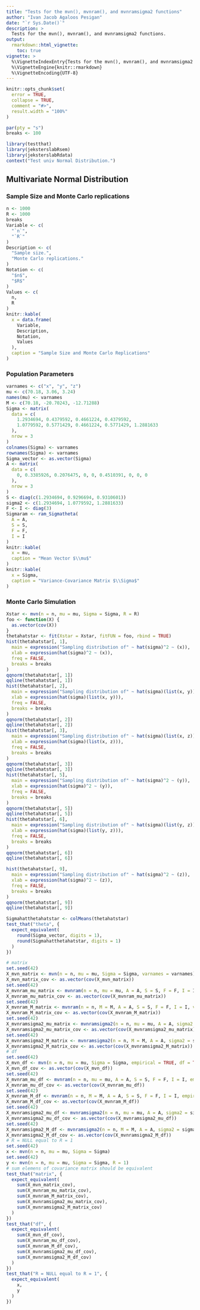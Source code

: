 ```yaml
---
title: "Tests for the mvn(), mvnram(), and mvnramsigma2 functions"
author: "Ivan Jacob Agaloos Pesigan"
date: "`r Sys.Date()`"
description: >
  Tests for the mvn(), mvnram(), and mvnramsigma2 functions.
output:
  rmarkdown::html_vignette:
    toc: true
vignette: >
  %\VignetteIndexEntry{Tests for the mvn(), mvnram(), and mvnramsigma2 functions}
  %\VignetteEngine{knitr::rmarkdown}
  %\VignetteEncoding{UTF-8}
---
```



```r
knitr::opts_chunk$set(
  error = TRUE,
  collapse = TRUE,
  comment = "#>",
  result.width = "100%"
)
```



```r
par(pty = "s")
breaks <- 100
```



```r
library(testthat)
library(jeksterslabRsem)
library(jeksterslabRdata)
context("Test univ Normal Distribution.")
```


## Multivariate Normal Distribution

### Sample Size and Monte Carlo replications


```r
n <- 1000
R <- 1000
breaks
Variable <- c(
  "`n`",
  "`R`"
)
Description <- c(
  "Sample size.",
  "Monte Carlo replications."
)
Notation <- c(
  "$n$",
  "$R$"
)
Values <- c(
  n,
  R
)
knitr::kable(
  x = data.frame(
    Variable,
    Description,
    Notation,
    Values
  ),
  caption = "Sample Size and Monte Carlo Replications"
)
```


### Population Parameters


```r
varnames <- c("x", "y", "z")
mu <- c(70.18, 3.06, 3.24)
names(mu) <- varnames
M <- c(70.18, -20.70243, -12.71288)
Sigma <- matrix(
  data = c(
    1.2934694, 0.4379592, 0.4661224, 0.4379592,
    1.0779592, 0.5771429, 0.4661224, 0.5771429, 1.2881633
  ),
  nrow = 3
)
colnames(Sigma) <- varnames
rownames(Sigma) <- varnames
Sigma_vector <- as.vector(Sigma)
A <- matrix(
  data = c(
    0, 0.3385926, 0.2076475, 0, 0, 0.4510391, 0, 0, 0
  ),
  nrow = 3
)
S <- diag(c(1.2934694, 0.9296694, 0.9310601))
sigma2 <- c(1.2934694, 1.0779592, 1.2881633)
F <- I <- diag(3)
Sigmaram <- ram_Sigmatheta(
  A = A,
  S = S,
  F = F,
  I = I
)
knitr::kable(
  x = mu,
  caption = "Mean Vector $\\mu$"
)
knitr::kable(
  x = Sigma,
  caption = "Variance-Covariance Matrix $\\Sigma$"
)
```


### Monte Carlo Simulation


```r
Xstar <- mvn(n = n, mu = mu, Sigma = Sigma, R = R)
foo <- function(X) {
  as.vector(cov(X))
}
thetahatstar <- fit(Xstar = Xstar, fitFUN = foo, rbind = TRUE)
hist(thetahatstar[, 1],
  main = expression("Sampling distribution of" ~ hat(sigma)^2 ~ (x)),
  xlab = expression(hat(sigma)^2 ~ (x)),
  freq = FALSE,
  breaks = breaks
)
qqnorm(thetahatstar[, 1])
qqline(thetahatstar[, 1])
hist(thetahatstar[, 2],
  main = expression("Sampling distribution of" ~ hat(sigma)(list(x, y))),
  xlab = expression(hat(sigma)(list(x, y))),
  freq = FALSE,
  breaks = breaks
)
qqnorm(thetahatstar[, 2])
qqline(thetahatstar[, 2])
hist(thetahatstar[, 3],
  main = expression("Sampling distribution of" ~ hat(sigma)(list(x, z))),
  xlab = expression(hat(sigma)(list(x, z))),
  freq = FALSE,
  breaks = breaks
)
qqnorm(thetahatstar[, 3])
qqline(thetahatstar[, 3])
hist(thetahatstar[, 5],
  main = expression("Sampling distribution of" ~ hat(sigma)^2 ~ (y)),
  xlab = expression(hat(sigma)^2 ~ (y)),
  freq = FALSE,
  breaks = breaks
)
qqnorm(thetahatstar[, 5])
qqline(thetahatstar[, 5])
hist(thetahatstar[, 6],
  main = expression("Sampling distribution of" ~ hat(sigma)(list(y, z))),
  xlab = expression(hat(sigma)(list(y, z))),
  freq = FALSE,
  breaks = breaks
)
qqnorm(thetahatstar[, 6])
qqline(thetahatstar[, 6])

hist(thetahatstar[, 9],
  main = expression("Sampling distribution of" ~ hat(sigma)^2 ~ (z)),
  xlab = expression(hat(sigma)^2 ~ (z)),
  freq = FALSE,
  breaks = breaks
)
qqnorm(thetahatstar[, 9])
qqline(thetahatstar[, 9])

Sigmahatthetahatstar <- colMeans(thetahatstar)
test_that("theta", {
  expect_equivalent(
    round(Sigma_vector, digits = 1),
    round(Sigmahatthetahatstar, digits = 1)
  )
})
```



```r
# matrix
set.seed(42)
X_mvn_matrix <- mvn(n = n, mu = mu, Sigma = Sigma, varnames = varnames)
X_mvn_matrix_cov <- as.vector(cov(X_mvn_matrix))
set.seed(42)
X_mvnram_mu_matrix <- mvnram(n = n, mu = mu, A = A, S = S, F = F, I = I, varnames = varnames)
X_mvnram_mu_matrix_cov <- as.vector(cov(X_mvnram_mu_matrix))
set.seed(42)
X_mvnram_M_matrix <- mvnram(n = n, M = M, A = A, S = S, F = F, I = I, varnames = varnames)
X_mvnram_M_matrix_cov <- as.vector(cov(X_mvnram_M_matrix))
set.seed(42)
X_mvnramsigma2_mu_matrix <- mvnramsigma2(n = n, mu = mu, A = A, sigma2 = sigma2, F = F, I = I, varnames = varnames)
X_mvnramsigma2_mu_matrix_cov <- as.vector(cov(X_mvnramsigma2_mu_matrix))
set.seed(42)
X_mvnramsigma2_M_matrix <- mvnramsigma2(n = n, M = M, A = A, sigma2 = sigma2, F = F, I = I, varnames = varnames)
X_mvnramsigma2_M_matrix_cov <- as.vector(cov(X_mvnramsigma2_M_matrix))
# df
set.seed(42)
X_mvn_df <- mvn(n = n, mu = mu, Sigma = Sigma, empirical = TRUE, df = TRUE, varnames = varnames)
X_mvn_df_cov <- as.vector(cov(X_mvn_df))
set.seed(42)
X_mvnram_mu_df <- mvnram(n = n, mu = mu, A = A, S = S, F = F, I = I, empirical = TRUE, df = TRUE, varnames = varnames)
X_mvnram_mu_df_cov <- as.vector(cov(X_mvnram_mu_df))
set.seed(42)
X_mvnram_M_df <- mvnram(n = n, M = M, A = A, S = S, F = F, I = I, empirical = TRUE, df = TRUE, varnames = varnames)
X_mvnram_M_df_cov <- as.vector(cov(X_mvnram_M_df))
set.seed(42)
X_mvnramsigma2_mu_df <- mvnramsigma2(n = n, mu = mu, A = A, sigma2 = sigma2, F = F, I = I, empirical = TRUE, df = TRUE, varnames = varnames)
X_mvnramsigma2_mu_df_cov <- as.vector(cov(X_mvnramsigma2_mu_df))
set.seed(42)
X_mvnramsigma2_M_df <- mvnramsigma2(n = n, M = M, A = A, sigma2 = sigma2, F = F, I = I, empirical = TRUE, df = TRUE, varnames = varnames)
X_mvnramsigma2_M_df_cov <- as.vector(cov(X_mvnramsigma2_M_df))
# R = NULL equal to R = 1
set.seed(42)
x <- mvn(n = n, mu = mu, Sigma = Sigma)
set.seed(42)
y <- mvn(n = n, mu = mu, Sigma = Sigma, R = 1)
# sum elemens of covariance matrix should be equivalent
test_that("matrix", {
  expect_equivalent(
    sum(X_mvn_matrix_cov),
    sum(X_mvnram_mu_matrix_cov),
    sum(X_mvnram_M_matrix_cov),
    sum(X_mvnramsigma2_mu_matrix_cov),
    sum(X_mvnramsigma2_M_matrix_cov)
  )
})
test_that("df", {
  expect_equivalent(
    sum(X_mvn_df_cov),
    sum(X_mvnram_mu_df_cov),
    sum(X_mvnram_M_df_cov),
    sum(X_mvnramsigma2_mu_df_cov),
    sum(X_mvnramsigma2_M_df_cov)
  )
})
test_that("R = NULL equal to R = 1", {
  expect_equivalent(
    x,
    y
  )
})
```

